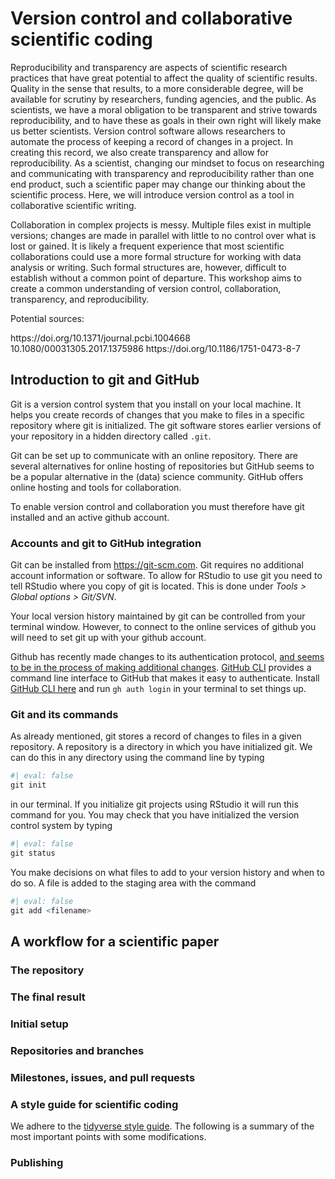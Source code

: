 # Version control and collaborative scientific coding
Reproducibility and transparency are aspects of scientific research practices that have great potential to affect the quality of scientific results. Quality in the sense that results, to a more considerable degree, will be available for scrutiny by researchers, funding agencies, and the public. As scientists, we have a moral obligation to be transparent and strive towards reproducibility, and to have these as goals in their own right will likely make us better scientists. Version control software allows researchers to automate the process of keeping a record of changes in a project. In creating this record, we also create transparency and allow for reproducibility. As a scientist, changing our mindset to focus on researching and communicating with transparency and reproducibility rather than one end product, such a scientific paper may change our thinking about the scientific process. Here, we will introduce version control as a tool in collaborative scientific writing. 

Collaboration in complex projects is messy. Multiple files exist in multiple versions; changes are made in parallel with little to no control over what is lost or gained. It is likely a frequent experience that most scientific collaborations could use a more formal structure for working with data analysis or writing. Such formal structures are, however, difficult to establish without a common point of departure. This workshop aims to create a common understanding of version control, collaboration, transparency, and reproducibility.  




Potential sources:

https://doi.org/10.1371/journal.pcbi.1004668
10.1080/00031305.2017.1375986
https://doi.org/10.1186/1751-0473-8-7

## Introduction to git and GitHub
Git is a version control system that you install on your local machine. It helps you create records of changes that you make to files in a specific repository where git is initialized. The git software stores earlier versions of your repository in a hidden directory called `.git`.

Git can be set up to communicate with an online repository. There are several alternatives for online hosting of repositories but GitHub seems to be a popular alternative in the (data) science community. GitHub offers online hosting and tools for collaboration.

To enable version control and collaboration you must therefore have git installed and an active github account.

### Accounts and git to GitHub integration
Git can be installed from [https://git-scm.com](https://git-scm.com). Git requires no additional account information or software. To allow for RStudio to use git you need to tell RStudio where you copy of git is located. This is done under *Tools > Global options > Git/SVN*. 

Your local version history maintained by git can be controlled from your terminal window. However, to connect to the online services of github you will need to set git up with your github account.

Github has recently made changes to its authentication protocol, [and seems to be in the process of making additional changes](https://docs.github.com/en/authentication/keeping-your-account-and-data-secure/about-authentication-to-github). [GitHub CLI](https://cli.github.com/)  provides a command line interface to GitHub that makes it easy to authenticate. Install [GitHub CLI here](https://cli.github.com/) and run `gh auth login` in your terminal to set things up.

### Git and its commands
As already mentioned, git stores a record of changes to files in a given repository. A repository is a directory in which you have initialized git. We can do this in any directory using the command line by typing 

```r
#| eval: false
git init
```

in our terminal. If you initialize git projects using RStudio it will run this command for you. You may check that you have initialized the version control system by typing 

```r
#| eval: false
git status
```

You make decisions on what files to add to your version history and when to do so. A file is added to the staging area with the command  

```r
#| eval: false
git add <filename>
```

## A workflow for a scientific paper
### The repository 





### The final result

### Initial setup

### Repositories and branches

### Milestones, issues, and pull requests

### A style guide for scientific coding

We adhere to the [tidyverse style guide](https://style.tidyverse.org/). The following is a summary of the most important points with some modifications.


### Publishing



